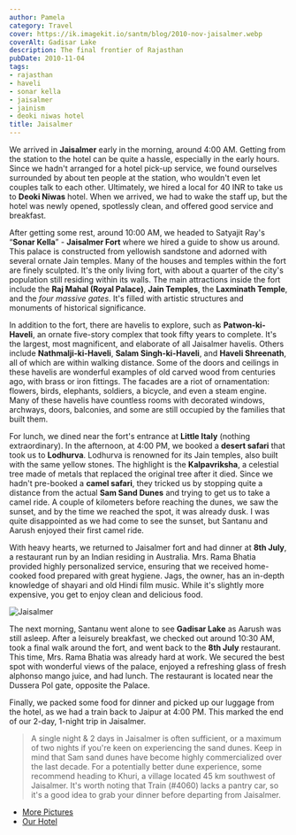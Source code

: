 ```yaml
---
author: Pamela
category: Travel
cover: https://ik.imagekit.io/santm/blog/2010-nov-jaisalmer.webp
coverAlt: Gadisar Lake
description: The final frontier of Rajasthan
pubDate: 2010-11-04
tags:
- rajasthan
- haveli
- sonar kella
- jaisalmer
- jainism
- deoki niwas hotel
title: Jaisalmer
---
```



We arrived in **Jaisalmer** early in the morning, around 4:00 AM. Getting from the station to the hotel can be quite a hassle, especially in the early hours. Since we hadn't arranged for a hotel pick-up service, we found ourselves surrounded by about ten people at the station, who wouldn't even let couples talk to each other. Ultimately, we hired a local for 40 INR to take us to **Deoki Niwas** hotel. When we arrived, we had to wake the staff up, but the hotel was newly opened, spotlessly clean, and offered good service and breakfast.

After getting some rest, around 10:00 AM, we headed to Satyajit Ray's “**Sonar Kella**” - **Jaisalmer Fort** where we hired a guide to show us around. This palace is constructed from yellowish sandstone and adorned with several ornate Jain temples. Many of the houses and temples within the fort are finely sculpted. It's the only living fort, with about a quarter of the city's population still residing within its walls. The main attractions inside the fort include the **Raj Mahal (Royal Palace)**, **Jain Temples**, the **Laxminath Temple**, and the *four massive gates*. It's filled with artistic structures and monuments of historical significance.

In addition to the fort, there are havelis to explore, such as **Patwon-ki-Haveli**, an ornate five-story complex that took fifty years to complete. It's the largest, most magnificent, and elaborate of all Jaisalmer havelis. Others include **Nathmalji-ki-Haveli**, **Salam Singh-ki-Haveli**, and **Haveli Shreenath**, all of which are within walking distance. Some of the doors and ceilings in these havelis are wonderful examples of old carved wood from centuries ago, with brass or iron fittings. The facades are a riot of ornamentation: flowers, birds, elephants, soldiers, a bicycle, and even a steam engine. Many of these havelis have countless rooms with decorated windows, archways, doors, balconies, and some are still occupied by the families that built them.

For lunch, we dined near the fort's entrance at **Little Italy** (nothing extraordinary). In the afternoon, at 4:00 PM, we booked a **desert safari** that took us to **Lodhurva**. Lodhurva is renowned for its Jain temples, also built with the same yellow stones. The highlight is the **Kalpavriksha**, a celestial tree made of metals that replaced the original tree after it died. Since we hadn't pre-booked a **camel safari**, they tricked us by stopping quite a distance from the actual **Sam Sand Dunes** and trying to get us to take a camel ride. A couple of kilometers before reaching the dunes, we saw the sunset, and by the time we reached the spot, it was already dusk. I was quite disappointed as we had come to see the sunset, but Santanu and Aarush enjoyed their first camel ride.

With heavy hearts, we returned to Jaisalmer fort and had dinner at **8th July**, a restaurant run by an Indian residing in Australia. Mrs. Rama Bhatia provided highly personalized service, ensuring that we received home-cooked food prepared with great hygiene. Jags, the owner, has an in-depth knowledge of shayari and old Hindi film music. While it's slightly more expensive, you get to enjoy clean and delicious food.

<Image src={pic1} alt="Jaisalmer"/>

The next morning, Santanu went alone to see **Gadisar Lake** as Aarush was still asleep. After a leisurely breakfast, we checked out around 10:30 AM, took a final walk around the fort, and went back to the **8th July** restaurant. This time, Mrs. Rama Bhatia was already hard at work. We secured the best spot with wonderful views of the palace, enjoyed a refreshing glass of fresh alphonso mango juice, and had lunch. The restaurant is located near the Dussera Pol gate, opposite the Palace.

Finally, we packed some food for dinner and picked up our luggage from the hotel, as we had a train back to Jaipur at 4:00 PM. This marked the end of our 2-day, 1-night trip in Jaisalmer.


> A single night & 2 days  in Jaisalmer is often sufficient, or a maximum of two nights if you're keen on experiencing the sand dunes. Keep in mind that Sam sand dunes have become highly commercialized over the last decade. For a potentially better dune experience, some recommend heading to Khuri, a village located 45 km southwest of Jaisalmer. It's worth noting that Train (\#4060) lacks a pantry car, so it's a good idea to grab your dinner before departing from Jaisalmer.

-   [More Pictures](http://www.flickr.com/photos/santm/sets/72157638506490713/)
-   [Our Hotel](https://www.hoteldeokiniwas.com/)